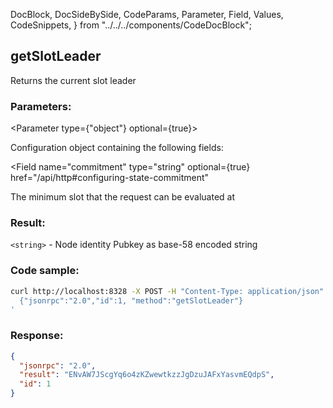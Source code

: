   DocBlock,
  DocSideBySide,
  CodeParams,
  Parameter,
  Field,
  Values,
  CodeSnippets,
} from "../../../components/CodeDocBlock";

<DocBlock>

## getSlotLeader

Returns the current slot leader

<DocSideBySide>
<CodeParams>

### Parameters:

<Parameter type={"object"} optional={true}>

Configuration object containing the following fields:

<Field
  name="commitment"
  type="string"
  optional={true}
  href="/api/http#configuring-state-commitment"
></Field>

<Field name="minContextSlot" type="number" optional={true}>
  The minimum slot that the request can be evaluated at
</Field>

</Parameter>

### Result:

`<string>` - Node identity Pubkey as base-58 encoded string

</CodeParams>

<CodeSnippets>

### Code sample:

```bash
curl http://localhost:8328 -X POST -H "Content-Type: application/json" -d '
  {"jsonrpc":"2.0","id":1, "method":"getSlotLeader"}
'
```

### Response:

```json
{
  "jsonrpc": "2.0",
  "result": "ENvAW7JScgYq6o4zKZwewtkzzJgDzuJAFxYasvmEQdpS",
  "id": 1
}
```

</CodeSnippets>
</DocSideBySide>
</DocBlock>
